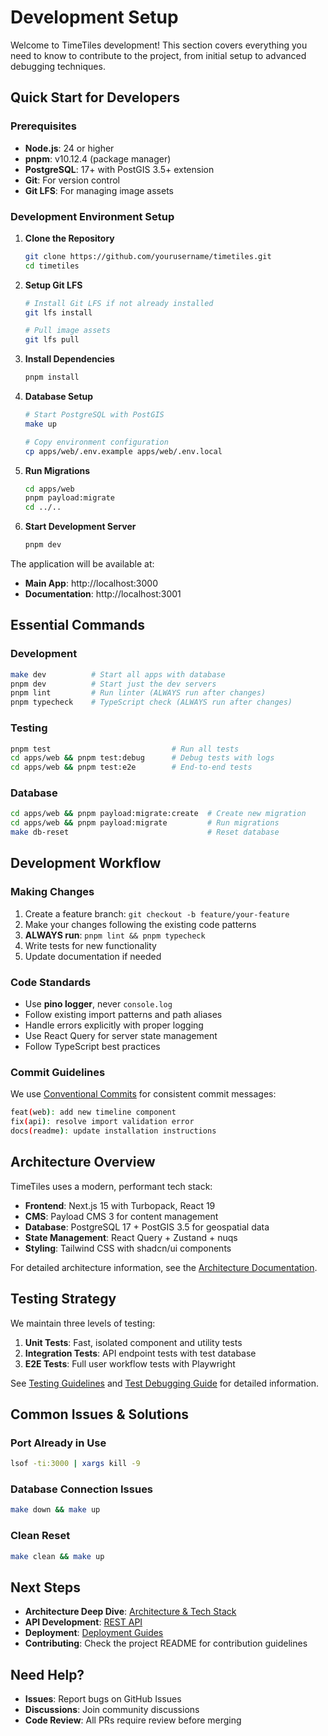 # Development Setup

Welcome to TimeTiles development! This section covers everything you need to know to contribute to the project, from initial setup to advanced debugging techniques.

## Quick Start for Developers

### Prerequisites

- **Node.js**: 24 or higher
- **pnpm**: v10.12.4 (package manager)
- **PostgreSQL**: 17+ with PostGIS 3.5+ extension
- **Git**: For version control
- **Git LFS**: For managing image assets

### Development Environment Setup

1. **Clone the Repository**

   ```bash
   git clone https://github.com/yourusername/timetiles.git
   cd timetiles
   ```

2. **Setup Git LFS**

   ```bash
   # Install Git LFS if not already installed
   git lfs install

   # Pull image assets
   git lfs pull
   ```

3. **Install Dependencies**

   ```bash
   pnpm install
   ```

4. **Database Setup**

   ```bash
   # Start PostgreSQL with PostGIS
   make up

   # Copy environment configuration
   cp apps/web/.env.example apps/web/.env.local
   ```

5. **Run Migrations**

   ```bash
   cd apps/web
   pnpm payload:migrate
   cd ../..
   ```

6. **Start Development Server**
   ```bash
   pnpm dev
   ```

The application will be available at:

- **Main App**: http://localhost:3000
- **Documentation**: http://localhost:3001

## Essential Commands

### Development

```bash
make dev          # Start all apps with database
pnpm dev          # Start just the dev servers
pnpm lint         # Run linter (ALWAYS run after changes)
pnpm typecheck    # TypeScript check (ALWAYS run after changes)
```

### Testing

```bash
pnpm test                           # Run all tests
cd apps/web && pnpm test:debug      # Debug tests with logs
cd apps/web && pnpm test:e2e        # End-to-end tests
```

### Database

```bash
cd apps/web && pnpm payload:migrate:create  # Create new migration
cd apps/web && pnpm payload:migrate         # Run migrations
make db-reset                               # Reset database
```

## Development Workflow

### Making Changes

1. Create a feature branch: `git checkout -b feature/your-feature`
2. Make your changes following the existing code patterns
3. **ALWAYS run**: `pnpm lint && pnpm typecheck`
4. Write tests for new functionality
5. Update documentation if needed

### Code Standards

- Use **pino logger**, never `console.log`
- Follow existing import patterns and path aliases
- Handle errors explicitly with proper logging
- Use React Query for server state management
- Follow TypeScript best practices

### Commit Guidelines

We use [Conventional Commits](./commit-guidelines) for consistent commit messages:

```bash
feat(web): add new timeline component
fix(api): resolve import validation error
docs(readme): update installation instructions
```

## Architecture Overview

TimeTiles uses a modern, performant tech stack:

- **Frontend**: Next.js 15 with Turbopack, React 19
- **CMS**: Payload CMS 3 for content management
- **Database**: PostgreSQL 17 + PostGIS 3.5 for geospatial data
- **State Management**: React Query + Zustand + nuqs
- **Styling**: Tailwind CSS with shadcn/ui components

For detailed architecture information, see the [Architecture Documentation](../architecture).

## Testing Strategy

We maintain three levels of testing:

1. **Unit Tests**: Fast, isolated component and utility tests
2. **Integration Tests**: API endpoint tests with test database
3. **E2E Tests**: Full user workflow tests with Playwright

See [Testing Guidelines](./testing-guidelines) and [Test Debugging Guide](./testing-debug-guide) for detailed information.

## Common Issues & Solutions

### Port Already in Use

```bash
lsof -ti:3000 | xargs kill -9
```

### Database Connection Issues

```bash
make down && make up
```

### Clean Reset

```bash
make clean && make up
```

## Next Steps

- **Architecture Deep Dive**: [Architecture & Tech Stack](../architecture)
- **API Development**: [REST API](../rest-api)
- **Deployment**: [Deployment Guides](/admin-guide/deployment)
- **Contributing**: Check the project README for contribution guidelines

## Need Help?

- **Issues**: Report bugs on GitHub Issues
- **Discussions**: Join community discussions
- **Code Review**: All PRs require review before merging
